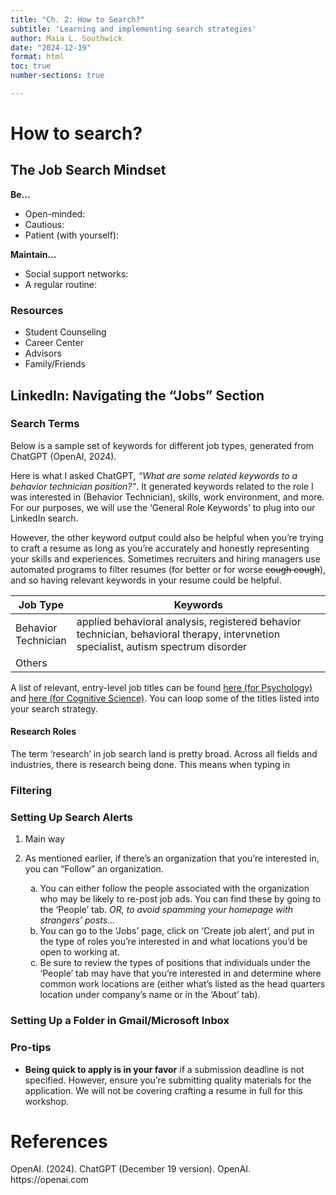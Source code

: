 ```yaml
---
title: "Ch. 2: How to Search?"
subtitle: 'Learning and implementing search strategies'
author: Maia L. Southwick
date: "2024-12-19"
format: html
toc: true
number-sections: true

---
```


# How to search?

## The Job Search Mindset

**Be...**

- Open-minded:
- Cautious:
- Patient (with yourself):

**Maintain...**

- Social support networks:
- A regular routine:

### Resources

- Student Counseling
- Career Center
- Advisors
- Family/Friends


## LinkedIn: Navigating the "Jobs" Section

### Search Terms

Below is a sample set of keywords for different job types, generated from ChatGPT (OpenAI, 2024). 

Here is what I asked ChatGPT, *"What are some related keywords to a behavior technician position?"*. It generated keywords related to the role I was interested in (Behavior Technician), skills, work environment, and more. For our purposes, we will use the 'General Role Keywords' to plug into our LinkedIn search. 

However, the other keyword output could also be helpful when you're trying to craft a resume as long as you're accurately and honestly representing your skills and experiences. Sometimes recruiters and hiring managers use automated programs to filter resumes (for better or for worse ~~cough cough~~), and so having relevant keywords in your resume could be helpful.


| Job Type    | Keywords                                               |
| ----------- | ------------------------------------------------------ |
| Behavior Technician   |  applied behavioral analysis, registered behavior technician, behavioral therapy, intervnetion specialist, autism spectrum disorder |
| Others

A list of relevant, entry-level job titles can be found [here (for Psychology)](https://careercenter.ucdavis.edu/career-discovery/undergraduate-students/what-can-i-do/majors-data?mcid=191) and [here (for Cognitive Science)](https://careercenter.ucdavis.edu/career-discovery/undergraduate-students/what-can-i-do/majors-data?mcid=269). You can loop some of the titles listed into your search strategy.


#### Research Roles

The term 'research' in job search land is pretty broad. Across all fields and industries, there is research being done. This means when typing in 

<!--- engagement opportunity, have them ask ChatGPT a question, we'll use a live example for the run-through --->

### Filtering

### Setting Up Search Alerts

1. Main way

2. As mentioned earlier, if there's an organization that you're interested in, you can "Follow" an organization. 
    a. You can either follow the people associated with the organization who may be likely to re-post job ads. You can find these by going to the 'People' tab. *OR, to avoid spamming your homepage with strangers' posts...*
    b. You can go to the 'Jobs' page, click on 'Create job alert', and put in the type of roles you're interested in and what locations you'd be open to working at. 
    c. Be sure to review the types of positions that individuals under the 'People' tab may have that you're interested in and determine where common work locations are (either what's listed as the head quarters location under company's name or in the 'About' tab).
    
<!--- Insert image here with all the above components highlighted. --->


<!---This will be an active engagement portion; have them sign-up for an organization they may be interested in. Be sure to give some examples. I can 'create a job alert' as a walkthrough.--->

### Setting Up a Folder in Gmail/Microsoft Inbox

### Pro-tips

- **Being quick to apply is in your favor** if a submission deadline is not specified. However, ensure you're submitting quality materials for the application. We will not be covering crafting a resume in full for this workshop.


# References

OpenAI. (2024). ChatGPT (December 19 version). OpenAI. https://openai.com

